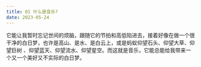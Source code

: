 ```yaml
---
title: 01 什么是音乐?
date: 2023-05-24
---
```


它能让我暂时忘记世间的烦脑，跟随它的节拍和高低陷进去，接着好像在做一个很干净的白日梦，也许是高山、是水、是白云上，或是蚂蚁仰望石头、仰望大草、仰望巨树
、仰望蓝天、仰望流水、仰望星空。而这就是音乐，它能总能给我带来一个又一个美好又不实际的白日梦。